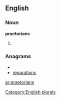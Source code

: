 
==English==

===Noun===
'''praetorians'''

# {{plural of|[[praetorian]]}}

===Anagrams===
* {{alphagram|aaeinoprrst}}
* [[reparations#English|reparations]]

[[Category:English plurals]]

[[ar:praetorians]]